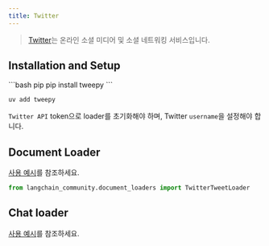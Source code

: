 ```yaml
---
title: Twitter
---
```


>[Twitter](https://twitter.com/)는 온라인 소셜 미디어 및 소셜 네트워킹 서비스입니다.


## Installation and Setup

<CodeGroup>
```bash pip
pip install tweepy
```

```bash uv
uv add tweepy
```
</CodeGroup>

`Twitter API` token으로 loader를 초기화해야 하며, Twitter `username`을 설정해야 합니다.


## Document Loader

[사용 예시](/oss/integrations/document_loaders/twitter)를 참조하세요.

```python
from langchain_community.document_loaders import TwitterTweetLoader
```

## Chat loader

[사용 예시](/oss/integrations/chat_loaders/twitter)를 참조하세요.